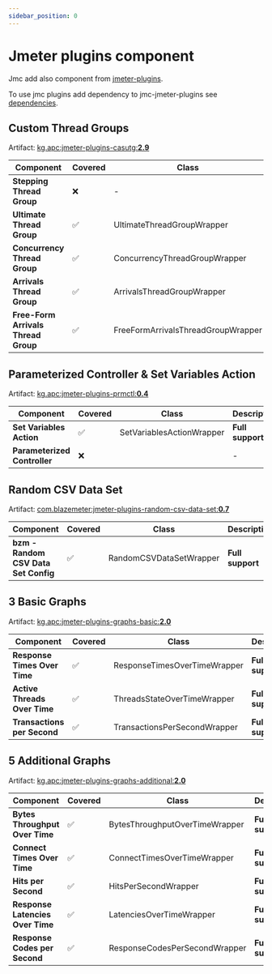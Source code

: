 ```yaml
---
sidebar_position: 0
---
```


# Jmeter plugins component

Jmc add also component from [jmeter-plugins](https://jmeter-plugins.org).

To use jmc plugins add dependency to jmc-jmeter-plugins see [dependencies](/docs/users/intro#dependencies).

## Custom Thread Groups

Artifact: [kg.apc:jmeter-plugins-casutg:**2.9**](https://jmeter-plugins.org/?search=jpgc-casutg)

| Component                           | Covered | Class                              | Description      |
| ----------------------------------- | ------- | ---------------------------------- | ---------------- |
| **Stepping Thread Group**           | ❌      | -                                  | **Deprecated**   |
| **Ultimate Thread Group**           | ✅      | UltimateThreadGroupWrapper         | **Full support** |
| **Concurrency Thread Group**        | ✅      | ConcurrencyThreadGroupWrapper      | **Full support** |
| **Arrivals Thread Group**           | ✅      | ArrivalsThreadGroupWrapper         | **Full support** |
| **Free-Form Arrivals Thread Group** | ✅      | FreeFormArrivalsThreadGroupWrapper | **Full support** |

## Parameterized Controller & Set Variables Action

Artifact: [kg.apc:jmeter-plugins-prmctl:**0.4**](https://jmeter-plugins.org/?search=jpgc-prmctl)

| Component                    | Covered | Class                     | Description      |
| ---------------------------- | ------- | ------------------------- | ---------------- |
| **Set Variables Action**     | ✅      | SetVariablesActionWrapper | **Full support** |
| **Parameterized Controller** | ❌      |                           | -                |

## Random CSV Data Set

Artifact: [com.blazemeter:jmeter-plugins-random-csv-data-set:**0.7**](https://github.com/Blazemeter/jmeter-bzm-plugins/blob/master/random-csv-data-set/RandomCSVDataSetConfig.md)

| Component                            | Covered | Class                   | Description      |
| ------------------------------------ | ------- | ----------------------- | ---------------- |
| **bzm - Random CSV Data Set Config** | ✅      | RandomCSVDataSetWrapper | **Full support** |

## 3 Basic Graphs

Artifact: [kg.apc:jmeter-plugins-graphs-basic:**2.0**](https://jmeter-plugins.org/?search=jpgc-graphs-basic)

| Component                    | Covered | Class                        | Description      |
| ---------------------------- | ------- | ---------------------------- | ---------------- |
| **Response Times Over Time** | ✅      | ResponseTimesOverTimeWrapper | **Full support** |
| **Active Threads Over Time** | ✅      | ThreadsStateOverTimeWrapper  | **Full support** |
| **Transactions per Second**  | ✅      | TransactionsPerSecondWrapper | **Full support** |

## 5 Additional Graphs

Artifact: [kg.apc:jmeter-plugins-graphs-additional:**2.0**](https://jmeter-plugins.org/?search=jpgc-graphs-additional)

| Component                        | Covered | Class                          | Description      |
| -------------------------------- | ------- | ------------------------------ | ---------------- |
| **Bytes Throughput Over Time**   | ✅      | BytesThroughputOverTimeWrapper | **Full support** |
| **Connect Times Over Time**      | ✅      | ConnectTimesOverTimeWrapper    | **Full support** |
| **Hits per Second**              | ✅      | HitsPerSecondWrapper           | **Full support** |
| **Response Latencies Over Time** | ✅      | LatenciesOverTimeWrapper       | **Full support** |
| **Response Codes per Second**    | ✅      | ResponseCodesPerSecondWrapper  | **Full support** |
